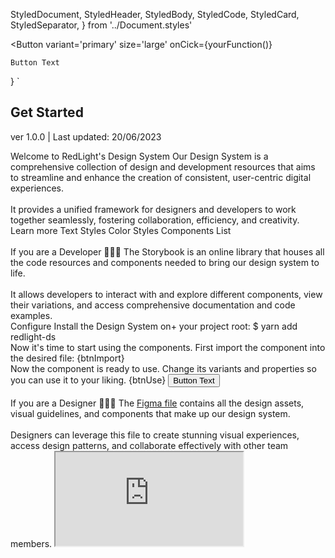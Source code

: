 
  StyledDocument,
  StyledHeader,
  StyledBody,
  StyledCode,
  StyledCard,
  StyledSeparator,
} from '../Document.styles'


<Meta title='Get Started' />


  <Button
    variant='primary'
    size='large'
    onCick={yourFunction()}
  >
    Button Text
  </Button>
}
`

<StyledDocument>
  <StyledHeader>
    <h2>Get Started</h2>
    <p>ver 1.0.0 | Last updated: 20/06/2023</p>
  </StyledHeader>
  <StyledBody>
    <Text variant='h3' color='neutral800'>Welcome to RedLight's Design System</Text>
    <Text variant='textBlock' color='neutral700'>
      Our Design System is a comprehensive collection of design and development resources that aims to streamline and enhance the creation of consistent, user-centric digital experiences.
      <br/><br/>
      It provides a unified framework for designers and developers to work together seamlessly, fostering collaboration, efficiency, and creativity.
    </Text>
    <br/>
    <Text variant='subHeading' color='primary'>Learn more</Text>
    <Flex gap='xlg'>
      <StyledCard kind='style-guides-typography--page'>
        <FontStyleIcon width={32} height={32} />
        <Text variant='h5' color='700'>Text Styles</Text>
      </StyledCard>
      <StyledCard kind='style-guides-colors--page'>
        <ColorWheelIcon width={32} height={32} />
        <Text variant='h5' color='neutral700'>Color Styles</Text>
      </StyledCard>
      <StyledCard kind='components-general-button--a-default'>
        <Component1Icon width={32} height={32} />
        <Text variant='h5' color='neutral700'>Components List</Text>
      </StyledCard>
    </Flex>
    <br />
    <StyledSeparator />
    <br />
    <Text variant='h4' color='neutral800'>If you are a Developer 👨🏻‍💻</Text>
    <Text variant='textBlock' color='neutral700'>
      The Storybook is an online library that houses all the code resources and components needed to bring our design system to life.
      <br/><br/>
      It allows developers to interact with and explore different components, view their variations, and access comprehensive documentation and code examples.
    </Text>
    <br/>
    <Text variant='subHeading' color='primary'>Configure</Text>
    <Text variant='textBlock' color='neutral700'>Install the Design System on+ your project root:</Text>
    <StyledCode style={{width: '100%'}}>$ yarn add redlight-ds</StyledCode>
    <br/>
    <Text variant='textBlock' color='neutral700'>Now it's time to start using the components.</Text>
    <Text variant='textBlock' color='neutral700'>First import the component into the desired file:</Text>
    <StyledCode style={{width: '100%'}}>{btnImport}</StyledCode>
    <br/>
    <Text variant='textBlock' color='neutral700'>Now the component is ready to use. Change its variants and properties so you can use it to your liking.</Text>
    <Flex gap='sm' style={{alignItems: 'stretch'}}>
      <StyledCode style={{width: '50%'}}>{btnUse}</StyledCode>
      <Flex style={{width: '50%', backgroundColor: '#F4F4F7', borderRadius: '4px'}}>
        <Button size='large'>
          Button Text
        </Button>
      </Flex>
    </Flex>
    <br />
    <StyledSeparator />
    <br />
    <Text variant='h4' color='neutral800'>If you are a Designer 👨🏻‍🎨</Text>
    <Text variant='textBlock' color='neutral700'>
      The <a href='/'>Figma file</a> contains all the design assets, visual guidelines, and components that make up our design system.
      <br/><br/>
      Designers can leverage this file to create stunning visual experiences, access design patterns, and collaborate effectively with other team members.
    </Text>
    <iframe
      style={{border: '1px solid rgba(0, 0, 0, 0.1)', width: '100%'}}
      height={450}
      src='https://www.figma.com/embed?embed_host=share&url=https%3A%2F%2Fwww.figma.com%2Ffile%2FrkRWOtSBgEd6wdfInQU2Oi%2FDesign-System%3Ftype%3Ddesign%26node-id%3D238%253A4773%26t%3DkCzoHDeJSbHSIlt3-1'
      allowfullscreen
    />
  </StyledBody>
</StyledDocument>
